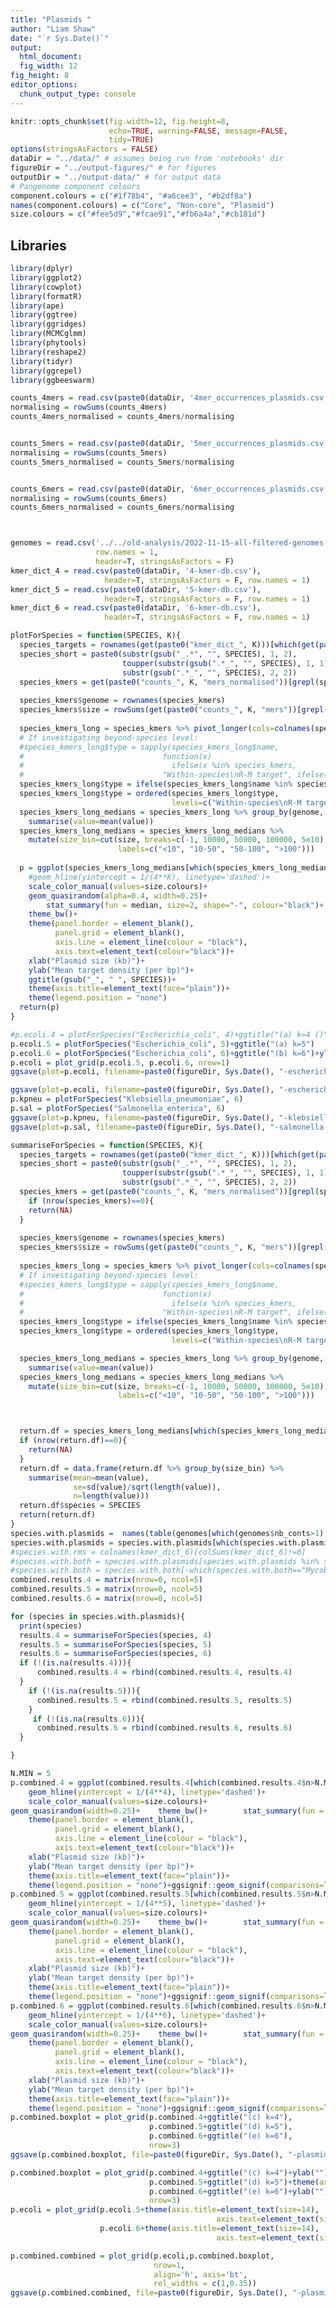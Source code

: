 ```yaml
---
title: "Plasmids "
author: "Liam Shaw"
date: "`r Sys.Date()`"
output: 
  html_document:
  fig_width: 12
fig_height: 8
editor_options: 
  chunk_output_type: console
---
```

  
  
  
```r
knitr::opts_chunk$set(fig.width=12, fig.height=8,
                      echo=TRUE, warning=FALSE, message=FALSE,
                      tidy=TRUE)
options(stringsAsFactors = FALSE)
dataDir = "../data/" # assumes being run from 'notebooks' dir
figureDir = "../output-figures/" # for figures
outputDir = "../output-data/" # for output data
# Pangenome component colours
component.colours = c("#1f78b4", "#a6cee3", "#b2df8a")
names(component.colours) = c("Core", "Non-core", "Plasmid")
size.colours = c("#fee5d9","#fcae91","#fb6a4a","#cb181d")
```

## Libraries

```r
library(dplyr)
library(ggplot2)
library(cowplot)
library(formatR)
library(ape)
library(ggtree)
library(ggridges)
library(MCMCglmm)
library(phytools)
library(reshape2)
library(tidyr)
library(ggrepel)
library(ggbeeswarm)
```

```r
counts_4mers = read.csv(paste0(dataDir, '4mer_occurrences_plasmids.csv'), sep=' ', header=T)
normalising = rowSums(counts_4mers)
counts_4mers_normalised = counts_4mers/normalising


counts_5mers = read.csv(paste0(dataDir, '5mer_occurrences_plasmids.csv'), sep=' ', header=T)
normalising = rowSums(counts_5mers)
counts_5mers_normalised = counts_5mers/normalising


counts_6mers = read.csv(paste0(dataDir, '6mer_occurrences_plasmids.csv'), sep=' ', header=T)
normalising = rowSums(counts_6mers)
counts_6mers_normalised = counts_6mers/normalising



genomes = read.csv('../../old-analysis/2022-11-15-all-filtered-genomes.csv', 
                   row.names = 1, 
                   header=T, stringsAsFactors = F)
kmer_dict_4 = read.csv(paste0(dataDir, '4-kmer-db.csv'),
                     header=T, stringsAsFactors = F, row.names = 1)
kmer_dict_5 = read.csv(paste0(dataDir, '5-kmer-db.csv'),
                     header=T, stringsAsFactors = F, row.names = 1)
kmer_dict_6 = read.csv(paste0(dataDir, '6-kmer-db.csv'),
                     header=T, stringsAsFactors = F, row.names = 1)
```

```r
plotForSpecies = function(SPECIES, K){
  species_targets = rownames(get(paste0("kmer_dict_", K)))[which(get(paste0("kmer_dict_", K))[,SPECIES]!=0)]
  species_short = paste0(substr(gsub("_.*", "", SPECIES), 1, 2),
                         toupper(substr(gsub(".*_", "", SPECIES), 1, 1)),
                         substr(gsub(".*_", "", SPECIES), 2, 2))
  species_kmers = get(paste0("counts_", K, "mers_normalised"))[grepl(species_short, rownames(get(paste0("counts_", K, "mers_normalised")))),]
  
  species_kmers$genome = rownames(species_kmers)
  species_kmers$size = rowSums(get(paste0("counts_", K, "mers"))[grepl(species_short, rownames(get(paste0("counts_", K, "mers")))),])
  
  species_kmers_long = species_kmers %>% pivot_longer(cols=colnames(species_kmers)[1:(ncol(species_kmers)-2)])
  # If investigating beyond-species level:
  #species_kmers_long$type = sapply(species_kmers_long$name,
  #                               function(x) 
  #                                 ifelse(x %in% species_kmers,
  #                               "Within-species\nR-M target", ifelse(x %in% all_kmers, "R-M target from beyond-species level", "Other k-mer")))
  species_kmers_long$type = ifelse(species_kmers_long$name %in% species_targets, "Within-species\nR-M targets", "Others")
  species_kmers_long$type = ordered(species_kmers_long$type, 
                                    levels=c("Within-species\nR-M targets", "Others"))
  species_kmers_long_medians = species_kmers_long %>% group_by(genome, type, size) %>%
    summarise(value=mean(value))
  species_kmers_long_medians = species_kmers_long_medians %>% 
    mutate(size_bin=cut(size, breaks=c(-1, 10000, 50000, 100000, 5e10),
                        labels=c("<10", "10-50", "50-100", ">100")))
  
  p = ggplot(species_kmers_long_medians[which(species_kmers_long_medians$type=="Within-species\nR-M targets"),], aes(size_bin, value, colour=size_bin))+
    #geom_hline(yintercept = 1/(4**K), linetype='dashed')+
    scale_color_manual(values=size.colours)+
    geom_quasirandom(alpha=0.4, width=0.25)+
        stat_summary(fun = median, size=2, shape="-", colour="black")+
    theme_bw()+
    theme(panel.border = element_blank(),
          panel.grid = element_blank(),
          axis.line = element_line(colour = "black"), 
          axis.text=element_text(colour="black"))+
    xlab("Plasmid size (kb)")+
    ylab("Mean target density (per bp)")+
    ggtitle(gsub("_", " ", SPECIES))+
    theme(axis.title=element_text(face="plain"))+
    theme(legend.position = "none")
  return(p)
}

```

```r
#p.ecoli.4 = plotForSpecies("Escherichia_coli", 4)+ggtitle("(a) k=4 ()")
p.ecoli.5 = plotForSpecies("Escherichia_coli", 5)+ggtitle("(a) k=5")
p.ecoli.6 = plotForSpecies("Escherichia_coli", 6)+ggtitle("(b) k=6")+ylab("")
p.ecoli = plot_grid(p.ecoli.5, p.ecoli.6, nrow=1)
ggsave(plot=p.ecoli, filename=paste0(figureDir, Sys.Date(), "-escherichia-coli-plasmids.pdf"), width=7.5, height=4)

ggsave(plot=p.ecoli, filename=paste0(figureDir, Sys.Date(), "-escherichia-coli-plasmids.pdf"), width=6, height=4)
p.kpneu = plotForSpecies("Klebsiella_pneumoniae", 6)
p.sal = plotForSpecies("Salmonella_enterica", 6)
ggsave(plot=p.kpneu, filename=paste0(figureDir, Sys.Date(), "-klebsiella-pneumoniae-plasmids.pdf"), width=6, height=4)
ggsave(plot=p.sal, filename=paste0(figureDir, Sys.Date(), "-salmonella-enterica-plasmids.pdf"), width=6, height=4)

```


```r


summariseForSpecies = function(SPECIES, K){
  species_targets = rownames(get(paste0("kmer_dict_", K)))[which(get(paste0("kmer_dict_", K))[,SPECIES]!=0)]
  species_short = paste0(substr(gsub("_.*", "", SPECIES), 1, 2),
                         toupper(substr(gsub(".*_", "", SPECIES), 1, 1)),
                         substr(gsub(".*_", "", SPECIES), 2, 2))
  species_kmers = get(paste0("counts_", K, "mers_normalised"))[grepl(species_short, rownames(get(paste0("counts_", K, "mers_normalised")))),]
    if (nrow(species_kmers)==0){
    return(NA)
  }
  
  species_kmers$genome = rownames(species_kmers)
  species_kmers$size = rowSums(get(paste0("counts_", K, "mers"))[grepl(species_short, rownames(get(paste0("counts_", K, "mers")))),])
  
  species_kmers_long = species_kmers %>% pivot_longer(cols=colnames(species_kmers)[1:(ncol(species_kmers)-2)])
  # If investigating beyond-species level:
  #species_kmers_long$type = sapply(species_kmers_long$name,
  #                               function(x) 
  #                                 ifelse(x %in% species_kmers,
  #                               "Within-species\nR-M target", ifelse(x %in% all_kmers, "R-M target from beyond-species level", "Other k-mer")))
  species_kmers_long$type = ifelse(species_kmers_long$name %in% species_targets, "Within-species\nR-M targets", "Others")
  species_kmers_long$type = ordered(species_kmers_long$type, 
                                    levels=c("Within-species\nR-M targets", "Others"))

  species_kmers_long_medians = species_kmers_long %>% group_by(genome, type, size) %>%
    summarise(value=mean(value))
  species_kmers_long_medians = species_kmers_long_medians %>% 
    mutate(size_bin=cut(size, breaks=c(-1, 10000, 50000, 100000, 5e10),
                        labels=c("<10", "10-50", "50-100", ">100")))



  return.df = species_kmers_long_medians[which(species_kmers_long_medians$type=="Within-species\nR-M targets"),]
  if (nrow(return.df)==0){
    return(NA)
  } 
  return.df = data.frame(return.df %>% group_by(size_bin) %>%
    summarise(mean=mean(value),
              se=sd(value)/sqrt(length(value)),
              n=length(value)))
  return.df$species = SPECIES
  return(return.df)
}
species.with.plasmids =  names(table(genomes[which(genomes$nb_conts>1),"species"]))
species.with.plasmids = species.with.plasmids[which(species.with.plasmids!="")]
#species.with.rms = colnames(kmer_dict_6)[colSums(kmer_dict_6)!=0]
#species.with.both = species.with.plasmids[species.with.plasmids %in% species.with.rms]
#species.with.both = species.with.both[-which(species.with.both=="Mycobacterium_intracellulare")]
combined.results.4 = matrix(nrow=0, ncol=5)
combined.results.5 = matrix(nrow=0, ncol=5)
combined.results.6 = matrix(nrow=0, ncol=5)

for (species in species.with.plasmids){
  print(species)
  results.4 = summariseForSpecies(species, 4)
  results.5 = summariseForSpecies(species, 5)
  results.6 = summariseForSpecies(species, 6)
  if (!(is.na(results.4))){
      combined.results.4 = rbind(combined.results.4, results.4)
  }
    if (!(is.na(results.5))){
      combined.results.5 = rbind(combined.results.5, results.5)
    }
     if (!(is.na(results.6))){
      combined.results.6 = rbind(combined.results.6, results.6)
  }

}

N.MIN = 5
p.combined.4 = ggplot(combined.results.4[which(combined.results.4$n>N.MIN),], aes(size_bin, mean, colour=size_bin))+
    geom_hline(yintercept = 1/(4**4), linetype='dashed')+
    scale_color_manual(values=size.colours)+
geom_quasirandom(width=0.25)+    theme_bw()+        stat_summary(fun = median, size=3, shape="-", colour="black")+
    theme(panel.border = element_blank(),
          panel.grid = element_blank(),
          axis.line = element_line(colour = "black"), 
          axis.text=element_text(colour="black"))+
    xlab("Plasmid size (kb)")+
    ylab("Mean target density (per bp)")+
    theme(axis.title=element_text(face="plain"))+
    theme(legend.position = "none")+ggsignif::geom_signif(comparisons=list( c("<10", ">100")),step=0.05 ,textsize = 2, colour="black")
p.combined.5 = ggplot(combined.results.5[which(combined.results.5$n>N.MIN),], aes(size_bin, mean, colour=size_bin))+
    geom_hline(yintercept = 1/(4**5), linetype='dashed')+
    scale_color_manual(values=size.colours)+
geom_quasirandom(width=0.25)+    theme_bw()+        stat_summary(fun = median, size=3, shape="-", colour="black")+
    theme(panel.border = element_blank(),
          panel.grid = element_blank(),
          axis.line = element_line(colour = "black"), 
          axis.text=element_text(colour="black"))+
    xlab("Plasmid size (kb)")+
    ylab("Mean target density (per bp)")+
    theme(axis.title=element_text(face="plain"))+
    theme(legend.position = "none")+ggsignif::geom_signif(comparisons=list(c("<10", ">100")),step=0.05,textsize = 2, colour="black")
p.combined.6 = ggplot(combined.results.6[which(combined.results.6$n>N.MIN),], aes(size_bin, mean, colour=size_bin))+
    geom_hline(yintercept = 1/(4**6), linetype='dashed')+
    scale_color_manual(values=size.colours)+
geom_quasirandom(width=0.25)+    theme_bw()+        stat_summary(fun = mean, size=2, shape="-", colour="black")+
    theme(panel.border = element_blank(),
          panel.grid = element_blank(),
          axis.line = element_line(colour = "black"), 
          axis.text=element_text(colour="black"))+
    xlab("Plasmid size (kb)")+
    ylab("Mean target density (per bp)")+
    theme(axis.title=element_text(face="plain"))+
    theme(legend.position = "none")+ggsignif::geom_signif(comparisons=list( c("<10", ">100")),step=0.05,textsize = 2, colour="black")
p.combined.boxplot = plot_grid(p.combined.4+ggtitle("(c) k=4"),
                               p.combined.5+ggtitle("(d) k=5"),
                               p.combined.6+ggtitle("(e) k=6"),
                               nrow=3)
ggsave(p.combined.boxplot, file=paste0(figureDir, Sys.Date(), "-plasmid-boxplots.pdf"), width=3.5, height=9)
```

```r
p.combined.boxplot = plot_grid(p.combined.4+ggtitle("(c) k=4")+ylab("")+theme(axis.text = element_text(size=8)),
                               p.combined.5+ggtitle("(d) k=5")+theme(axis.text = element_text(size=8)),
                               p.combined.6+ggtitle("(e) k=6")+ylab("")+theme(axis.text = element_text(size=8)),
                               nrow=3)
p.ecoli = plot_grid(p.ecoli.5+theme(axis.title=element_text(size=14), 
                                              axis.text=element_text(size=12)), 
                    p.ecoli.6+theme(axis.title=element_text(size=14), 
                                              axis.text=element_text(size=12)), nrow=1)

p.combined.combined = plot_grid(p.ecoli,p.combined.boxplot,
                                nrow=1,
                                align='h', axis='bt',
                                rel_widths = c(1,0.35))
ggsave(p.combined.combined, file=paste0(figureDir, Sys.Date(), "-plasmid-boxplots-figure-3.pdf"), width=10, height=5.2, dpi = 600)

```